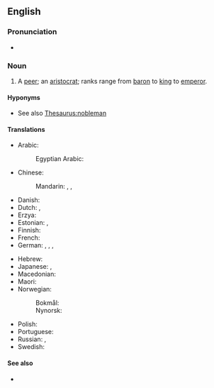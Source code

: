 ==English==

===Pronunciation===
* {{audio|en-us-nobleman.ogg|Audio (US)|lang=en}}

===Noun===
{{en-noun|noblemen}}

# A [[peer]]; an [[aristocrat]]; ranks range from [[baron]] to [[king]] to [[emperor]].

====Hyponyms====
* See also [[Thesaurus:nobleman]]

====Translations====
{{trans-top|man of noble rank, title, or status; peer; aristocrat}}
* Arabic:
*: Egyptian Arabic: {{t|arz|نبيل|m|tr=nabiil|sc=Arab}}
* Chinese:
*: Mandarin: {{t+|cmn|貴族|sc=Hani}}, {{t+|cmn|贵族|tr=guìzú|sc=Hani}}, {{t+|cmn|君子|tr=jūnzǐ|sc=Hani}}
* Danish: {{t|da|adelsmand|c}}
* Dutch: {{t+|nl|adellijke|m}}, {{t+|nl|edelman|m}}
* Erzya: {{t|myv|мастачей}}
* Estonian: {{t+|et|aadlimees}}, {{t+|et|aadlik}}
* Finnish: {{t+|fi|aatelismies}}
* French: {{t+|fr|noble|m|f}}
* German: {{t+|de|Edelmann|m}}, {{t+|de|Adeliger|m}}, {{t+|de|Adliger|m}}, {{t+|de|Aristokrat|m}}
{{trans-mid}}
* Hebrew: {{t+|he|אָצִיל|m|tr=atzíl}}
* Japanese: {{t+|ja|貴族|tr=きぞく, kizoku|sc=Jpan}}, {{t+|ja|華族|tr=かぞく, kazoku|sc=Jpan}}
* Macedonian: {{t|mk|благородник|m|sc=Cyrl}}
* Maori: {{t+|mi|rangatira}}
* Norwegian:
*: Bokmål: {{t+|nb|adelsmann|m}}
*: Nynorsk: {{t|nn|adelsmann|m}}
* Polish: {{t+|pl|szlachcic|m}}
* Portuguese: {{t+|pt|nobre|m|f}}
* Russian: {{t+|ru|дворяни́н|m}}, {{t+|ru|вельмо́жа|m}} {{qualifier|grandee}}
* Swedish: {{t+|sv|adelsman|c}}
{{trans-bottom}}

====See also====
* {{l|en|noblewoman}}